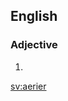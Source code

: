 ==English==

===Adjective===
{{head|en|adjective comparative form}}

# {{en-comparative of|aery}}

[[sv:aerier]]